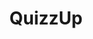 ---
id: quizz
miniature: quizz_min.png
screenshot: quizz.png
title: QuizzUp
description: Projet de quizz avec Nuxt3 et Typescript
link: https://github.com/JohnnyEvo/quizz
progress_color: "#11cccc"
contents: [
    {
        title: 'Technologies',
        text: "
Back-end : <a href='https://nuxtjs.org/' class='underline' target='_blank'>Nuxt3</a> et l'API <a href='https://quizapi.io/' class='underline' target='_blank'>quizapi</a><br/>
Front-end : <a href='https://vuejs.org/' class='underline' target='_blank'>Vue3</a>, <a href='https://tailwindcss.com/' class='underline' target='_blank'>TailwindCSS</a>, <a href='https://motion.dev/' class='underline' target='_blank'>Motion One</a>, <a href='https://maxwellito.github.io/vivus/' class='underline' target='_blank'>Vivus</a> et <a href='https://party.js.org/' class='underline' target='_blank'>PartyJs</a><br>
Autres : TypeScript, Pinia
"
    },
    {
        title: 'Dépôt',
        text: '
<a href="https://github.com/JohnnyEvo/quizz" target="_blank">
    <svg xmlns="http://www.w3.org/2000/svg" width="32" height="32" viewBox="0 0 24 24"><path d="M12 0c-6.626 0-12 5.373-12 12 0 5.302 3.438 9.8 8.207 11.387.599.111.793-.261.793-.577v-2.234c-3.338.726-4.033-1.416-4.033-1.416-.546-1.387-1.333-1.756-1.333-1.756-1.089-.745.083-.729.083-.729 1.205.084 1.839 1.237 1.839 1.237 1.07 1.834 2.807 1.304 3.492.997.107-.775.418-1.305.762-1.604-2.665-.305-5.467-1.334-5.467-5.931 0-1.311.469-2.381 1.236-3.221-.124-.303-.535-1.524.117-3.176 0 0 1.008-.322 3.301 1.23.957-.266 1.983-.399 3.003-.404 1.02.005 2.047.138 3.006.404 2.291-1.552 3.297-1.23 3.297-1.23.653 1.653.242 2.874.118 3.176.77.84 1.235 1.911 1.235 3.221 0 4.609-2.807 5.624-5.479 5.921.43.372.823 1.102.823 2.222v3.293c0 .319.192.694.801.576 4.765-1.589 8.199-6.086 8.199-11.386 0-6.627-5.373-12-12-12z"/></svg>
</a>
'
    }
]
---